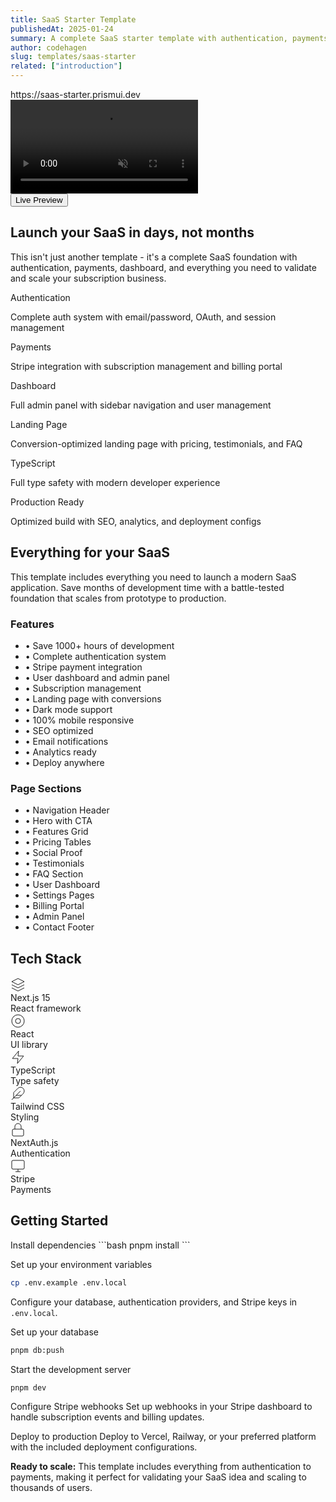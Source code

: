 ```yaml
---
title: SaaS Starter Template
publishedAt: 2025-01-24
summary: A complete SaaS starter template with authentication, payments, dashboard, and modern landing page - everything you need to launch your subscription business.
author: codehagen
slug: templates/saas-starter
related: ["introduction"]
---
```



<div className="flex max-w-[800px] flex-col gap-6 mb-12">
  <div className="relative overflow-hidden rounded-xl border shadow-2xl bg-card">
    <div className="flex items-center gap-2 bg-muted px-4 py-2 text-sm text-muted-foreground">
      <div className="flex gap-1.5">
        <div className="w-3 h-3 rounded-full bg-red-500"></div>
        <div className="w-3 h-3 rounded-full bg-yellow-500"></div>
        <div className="w-3 h-3 rounded-full bg-green-500"></div>
      </div>
      <div className="flex-1 text-center">
        https://saas-starter.prismui.dev
      </div>
    </div>
    <video
      autoPlay
      loop
      muted
      playsInline
      src="/video/prismui-homepage.mp4"
      className="w-full"
    />
  </div>

  <div className="flex w-full flex-col gap-3 sm:flex-row">
    <DownloadButton fileName="saas-starter.zip" className="flex-1" />
    <Button variant="outline" asChild className="flex-1">
      <Link href="https://saas-starter.prismui.dev/" className="inline-flex items-center gap-2">
        <ExternalLink className="h-4 w-4" />
        Live Preview
      </Link>
    </Button>
  </div>
</div>

## Launch your SaaS in days, not months

This isn't just another template - it's a complete SaaS foundation with authentication, payments, dashboard, and everything you need to validate and scale your subscription business.

<div className="grid gap-4 md:grid-cols-2 lg:grid-cols-3 my-8">
  <div className="p-4 rounded-lg border border-border/50 hover:border-border transition-colors">
    <Badge variant="outline" className="mb-2">Authentication</Badge>
    <p className="text-sm text-muted-foreground">Complete auth system with email/password, OAuth, and session management</p>
  </div>
  <div className="p-4 rounded-lg border border-border/50 hover:border-border transition-colors">
    <Badge variant="outline" className="mb-2">Payments</Badge>
    <p className="text-sm text-muted-foreground">Stripe integration with subscription management and billing portal</p>
  </div>
  <div className="p-4 rounded-lg border border-border/50 hover:border-border transition-colors">
    <Badge variant="outline" className="mb-2">Dashboard</Badge>
    <p className="text-sm text-muted-foreground">Full admin panel with sidebar navigation and user management</p>
  </div>
  <div className="p-4 rounded-lg border border-border/50 hover:border-border transition-colors">
    <Badge variant="outline" className="mb-2">Landing Page</Badge>
    <p className="text-sm text-muted-foreground">Conversion-optimized landing page with pricing, testimonials, and FAQ</p>
  </div>
  <div className="p-4 rounded-lg border border-border/50 hover:border-border transition-colors">
    <Badge variant="outline" className="mb-2">TypeScript</Badge>
    <p className="text-sm text-muted-foreground">Full type safety with modern developer experience</p>
  </div>
  <div className="p-4 rounded-lg border border-border/50 hover:border-border transition-colors">
    <Badge variant="outline" className="mb-2">Production Ready</Badge>
    <p className="text-sim text-muted-foreground">Optimized build with SEO, analytics, and deployment configs</p>
  </div>
</div>

## Everything for your SaaS

This template includes everything you need to launch a modern SaaS application. Save months of development time with a battle-tested foundation that scales from prototype to production.

<div className="my-8 grid gap-8 md:grid-cols-2">
  <div>
    <h3 className="font-semibold text-foreground mb-4">Features</h3>
    <ul className="space-y-2 text-sm text-muted-foreground">
      <li>• Save 1000+ hours of development</li>
      <li>• Complete authentication system</li>
      <li>• Stripe payment integration</li>
      <li>• User dashboard and admin panel</li>
      <li>• Subscription management</li>
      <li>• Landing page with conversions</li>
      <li>• Dark mode support</li>
      <li>• 100% mobile responsive</li>
      <li>• SEO optimized</li>
      <li>• Email notifications</li>
      <li>• Analytics ready</li>
      <li>• Deploy anywhere</li>
    </ul>
  </div>
  
  <div>
    <h3 className="font-semibold text-foreground mb-4">Page Sections</h3>
    <ul className="space-y-2 text-sm text-muted-foreground">
      <li>• Navigation Header</li>
      <li>• Hero with CTA</li>
      <li>• Features Grid</li>
      <li>• Pricing Tables</li>
      <li>• Social Proof</li>
      <li>• Testimonials</li>
      <li>• FAQ Section</li>
      <li>• User Dashboard</li>
      <li>• Settings Pages</li>
      <li>• Billing Portal</li>
      <li>• Admin Panel</li>
      <li>• Contact Footer</li>
    </ul>
  </div>
</div>

## Tech Stack

<div className="grid grid-cols-2 md:grid-cols-3 gap-4 mb-8">
  <div className="flex items-center gap-3 p-4 rounded-lg border bg-card text-card-foreground">
    <svg xmlns="http://www.w3.org/2000/svg" width="24" height="24" viewBox="0 0 24 24" fill="none" stroke="currentColor" strokeWidth="2" strokeLinecap="round" strokeLinejoin="round"><path d="M12 2L2 7l10 5 10-5-10-5z"/><path d="M2 17l10 5 10-5"/><path d="M2 12l10 5 10-5"/></svg>
    <div>
      <div className="font-medium">Next.js 15</div>
      <div className="text-sm text-muted-foreground">React framework</div>
    </div>
  </div>
  <div className="flex items-center gap-3 p-4 rounded-lg border bg-card text-card-foreground">
    <svg xmlns="http://www.w3.org/2000/svg" width="24" height="24" viewBox="0 0 24 24" fill="none" stroke="currentColor" strokeWidth="2" strokeLinecap="round" strokeLinejoin="round"><circle cx="12" cy="12" r="10"/><circle cx="12" cy="12" r="4"/></svg>
    <div>
      <div className="font-medium">React</div>
      <div className="text-sm text-muted-foreground">UI library</div>
    </div>
  </div>
  <div className="flex items-center gap-3 p-4 rounded-lg border bg-card text-card-foreground">
    <svg xmlns="http://www.w3.org/2000/svg" width="24" height="24" viewBox="0 0 24 24" fill="none" stroke="currentColor" strokeWidth="2" strokeLinecap="round" strokeLinejoin="round"><polygon points="13 2 3 14 12 14 11 22 21 10 12 10 13 2"/></svg>
    <div>
      <div className="font-medium">TypeScript</div>
      <div className="text-sm text-muted-foreground">Type safety</div>
    </div>
  </div>
  <div className="flex items-center gap-3 p-4 rounded-lg border bg-card text-card-foreground">
    <svg xmlns="http://www.w3.org/2000/svg" width="24" height="24" viewBox="0 0 24 24" fill="none" stroke="currentColor" strokeWidth="2" strokeLinecap="round" strokeLinejoin="round"><path d="M20.24 12.24a6 6 0 0 0-8.49-8.49L5 10.5V19h8.5z"/><line x1="16" y1="8" x2="2" y2="22"/><line x1="17.5" y1="15" x2="9" y2="15"/></svg>
    <div>
      <div className="font-medium">Tailwind CSS</div>
      <div className="text-sm text-muted-foreground">Styling</div>
    </div>
  </div>
  <div className="flex items-center gap-3 p-4 rounded-lg border bg-card text-card-foreground">
    <svg xmlns="http://www.w3.org/2000/svg" width="24" height="24" viewBox="0 0 24 24" fill="none" stroke="currentColor" strokeWidth="2" strokeLinecap="round" strokeLinejoin="round"><rect width="18" height="11" x="3" y="11" rx="2" ry="2"/><path d="m7 11V7a5 5 0 0 1 10 0v4"/></svg>
    <div>
      <div className="font-medium">NextAuth.js</div>
      <div className="text-sm text-muted-foreground">Authentication</div>
    </div>
  </div>
  <div className="flex items-center gap-3 p-4 rounded-lg border bg-card text-card-foreground">
    <svg xmlns="http://www.w3.org/2000/svg" width="24" height="24" viewBox="0 0 24 24" fill="none" stroke="currentColor" strokeWidth="2" strokeLinecap="round" strokeLinejoin="round"><rect width="20" height="14" x="2" y="3" rx="2" ry="2"/><line x1="8" y1="21" x2="16" y2="21"/><line x1="12" y1="17" x2="12" y2="21"/></svg>
    <div>
      <div className="font-medium">Stripe</div>
      <div className="text-sm text-muted-foreground">Payments</div>
    </div>
  </div>
</div>

## Getting Started

<Steps>
  <Step>Install dependencies</Step>
  ```bash
  pnpm install
  ```

  <Step>Set up your environment variables</Step>
  ```bash
  cp .env.example .env.local
  ```
  Configure your database, authentication providers, and Stripe keys in `.env.local`.

  <Step>Set up your database</Step>
  ```bash
  pnpm db:push
  ```

  <Step>Start the development server</Step>
  ```bash
  pnpm dev
  ```

  <Step>Configure Stripe webhooks</Step>
  Set up webhooks in your Stripe dashboard to handle subscription events and billing updates.

  <Step>Deploy to production</Step>
  Deploy to Vercel, Railway, or your preferred platform with the included deployment configurations.
</Steps>

<Note>
  <strong>Ready to scale:</strong> This template includes everything from authentication to payments, making it perfect for validating your SaaS idea and scaling to thousands of users.
</Note>